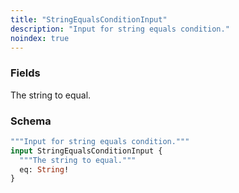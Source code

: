 ```yaml
---
title: "StringEqualsConditionInput"
description: "Input for string equals condition."
noindex: true
---
```


### Fields

<ResponseField name="eq" type="String!" required>
  The string to equal.
</ResponseField>

### Schema


```graphql 
"""Input for string equals condition."""
input StringEqualsConditionInput {
  """The string to equal."""
  eq: String!
}
```
